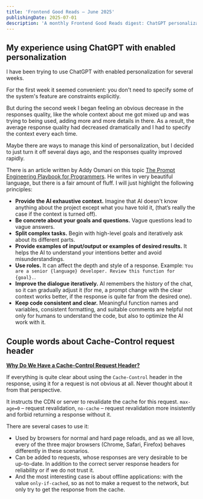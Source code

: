 ```yaml
---
title: 'Frontend Good Reads – June 2025'
publishingDate: 2025-07-01
description: 'A monthly Frontend Good Reads digest: ChatGPT personalization, Cache-Control request header'
---
```



<FgrDisclaimer />

## My experience using ChatGPT with enabled personalization

I have been trying to use ChatGPT with enabled personalization for several weeks.

For the first week it seemed convenient: you don't need to specify some of the system's feature are constraints explicitly.

But during the second week I began feeling an obvious decrease in the responses quality, like the whole context about me got mixed up and was trying to being used, adding more and more details in there. As a result, the average response quality had decreased dramatically and I had to specify the context every each time.

Maybe there are ways to manage this kind of personalization, but I decided to just turn it off several days ago, and the responses quality improved rapidly.

There is an article written by Addy Osmani on this topic [The Prompt Engineering Playbook for Programmers](https://addyo.substack.com/p/the-prompt-engineering-playbook-for). He writes in very beautiful language, but there is a fair amount of fluff. I will just highlight the following principles:

- **Provide the AI exhaustive context.** Imagine that AI doesn't know anything about the project except what you have told it, (that’s really the case if the context is turned off).
- **Be concrete about your goals and questions.** Vague questions lead to vague answers.
- **Split complex tasks.** Begin with high-level goals and iteratively ask about its different parts.
- **Provide examples of input/output or examples of desired results.** It helps the AI to understand your intentions better and avoid misunderstandings.
- **Use roles.** It can affect the depth and style of a response. Example: `You are a senior {language} developer. Review this function for {goal}.`.
- **Improve the dialogue iteratively.** AI remembers the history of the chat, so it can gradually adjust it (for me, a prompt change with the clear context works better, if the response is quite far from the desired one).
- **Keep code consistent and clear.** Meaningful function names and variables, consistent formatting, and suitable comments are helpful not only for humans to understand the code, but also to optimize the AI work with it.

## Couple words about Cache-Control request header

**[Why Do We Have a Cache-Control Request Header?](https://csswizardry.com/2025/03/why-do-we-have-a-cache-control-request-header/)**

If everything is quite clear about using the `Cache-Control` header in the response, using it for a request is not obvious at all. Never thought about it from that perspective.

It instructs the CDN or server to revalidate the cache for this request. `max-age=0` – request revalidation, `no-cache` – request revalidation more insistently and forbid returning a response without it.

There are several cases to use it:

- Used by browsers for normal and hard page reloads, and as we all love, every of the three major browsers (Chrome, Safari, Firefox) behaves differently in these scenarios.
- Can be added to requests, whose responses are very desirable to be up-to-date. In addition to the correct server response headers for reliability or if we do not trust it.
- And the most interesting case is about offline applications: with the value `only-if-cached`, so as not to make a request to the network, but only try to get the response from the cache.
